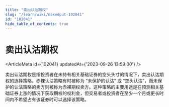 ```yaml
---
title: "卖出认沽期权"
slug: "/learn/wiki/nakedput-102041"
id: "102041"
hide_table_of_contents: true
---
```



# 卖出认沽期权

<ArticleMeta id={102041} updatedAt={'2023-09-26 13:59:00'} />
<div className='border-solid border-b border-t-0 my-4 border-[var(--ifm-color-gray-300)]' />

卖出认沽期权是指投资者在未持有相关基础证券的空头头寸的情况下，卖出认沽期权的选择策略。赤裸认沽策略有时被称为 “未保护的认沽” 或 “空头认沽”，而未保护的认沽策略的卖方则被称为赤裸期权卖方。这种策略的主要用途是在预测相关基础证券上涨的情况下获取期权的权利金，但交易者或投资者在至少一个月或更长时间内不希望占有该证券时可以选择该策略。
